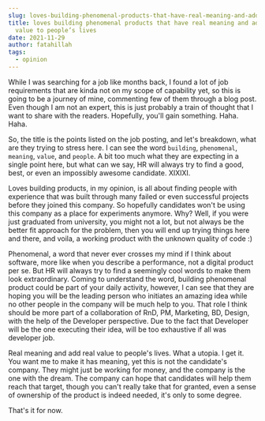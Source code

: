 ```yaml
---
slug: loves-building-phenomenal-products-that-have-real-meaning-and-add-real-value-to-people’s-lives
title: loves building phenomenal products that have real meaning and add real
  value to people’s lives
date: 2021-11-29
author: fatahillah
tags:
  - opinion
---
```

While I was searching for a job like months back, I found a lot of job requirements that are kinda not on my scope of capability yet, so this is going to be a journey of mine, commenting few of them through a blog post. Even though I am not an expert, this is just probably a train of thought that I want to share with the readers. Hopefully, you'll gain something. Haha. Haha.

So, the title is the points listed on the job posting, and let's breakdown, what are they trying to stress here. I can see the word `building`, `phenomenal`, `meaning`, `value`, and `people`. A bit too much what they are expecting in a single point here, but what can we say, HR will always try to find a good, best, or even an impossibly awesome candidate. XIXIXI.

Loves building products, in my opinion, is all about finding people with experience that was built through many failed or even successful projects before they joined this company. So hopefully candidates won't be using this company as a place for experiments anymore. Why? Well, if you were just graduated from university, you might not a lot, but not always be the better fit approach for the problem, then you will end up trying things here and there, and voila, a working product with the unknown quality of code :)

Phenomenal, a word that never ever crosses my mind if I think about software, more like when you describe a performance, not a digital product per se. But HR will always try to find a seemingly cool words to make them look extraordinary. Coming to understand the word, building phenomenal product could be part of your daily activity, however, I can see that they are hoping you will be the leading person who initiates an amazing idea while no other people in the company will be much help to you. That role I think should be more part of a collaboration of RnD, PM, Marketing, BD, Design, with the help of the Developer perspective. Due to the fact that Developer will be the one executing their idea, will be too exhaustive if all was developer job.

Real meaning and add real value to people's lives. What a utopia. I get it. You want me to make it has meaning, yet this is not the candidate's company. They might just be working for money, and the company is the one with the dream. The company can hope that candidates will help them reach that target, though you can't really take that for granted, even a sense of ownership of the product is indeed needed, it's only to some degree.

That's it for now.
